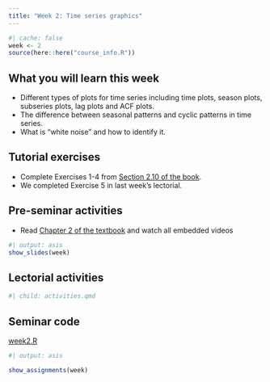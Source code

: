 ```yaml
---
title: "Week 2: Time series graphics"
---
```


```r
#| cache: false
week <- 2
source(here::here("course_info.R"))
```

## What you will learn this week

* Different types of plots for time series including time plots, season plots, subseries plots, lag plots and ACF plots.
* The difference between seasonal patterns and cyclic patterns in time series.
* What is "white noise" and how to identify it.

## Tutorial exercises

-   Complete Exercises 1-4 from [Section 2.10 of the book](https://otexts.com/fpp3/graphics-exercises.html).
-   We completed Exercise 5 in last week's lectorial.

<!-- ## Exercise solutions -->

<!-- ::: {.callout appearance="minimal"} -->
<!-- <i class="bi bi-download"></i> [Week 2 Tutorial Solution.html](Week2.html){download="Week 2 Tutorial Solution.html"} -->
<!-- ::: -->

<!-- [**Check your understanding quiz**](https://learning.monash.edu/mod/quiz/view.php?id=2336392) -->

## Pre-seminar activities

-   Read [Chapter 2 of the textbook](https://otexts.com/fpp3/graphics.html) and watch all embedded videos


```r
#| output: asis
show_slides(week)
```

## Lectorial activities

```r
#| child: activities.qmd
```


## Seminar code

::: {.callout appearance="minimal"}
<i class="bi bi-download"></i> [week2.R](week2.R){download="week2.R"}
:::



```r
#| output: asis

show_assignments(week)
```
